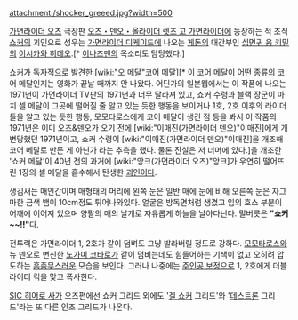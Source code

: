attachment:/shocker_greeed.jpg?width=500

[[가면라이더 오즈]] 극장판 [[오즈・덴오・올라이더 렛츠 고 가면라이더]]에 등장하는 적 조직 [[쇼커]]의 괴인으로 성우는 [[가면라이더 디케이드]]에 나오는 [[게돈]]의 대간부인 [[십면귀 윰 키밀]]의 [[이시카와 히데오]].[* [[이나즈맨]]의 목소리도 담당했다.]

쇼커가 독자적으로 발견한 [wiki:"오 메달"코어 메달][* 이 코어 메달이 어떤 종류의 코어 메달인지는 영화가 끝날 때까지 안 나왔다. 어딘가의 일본웹에서는 이 작품에 나오는 1971년이 가면라이더 TV판의 1971년과 너무 달라져 있고, 쇼커 수령과 블랙 장군이 마치 셀 메달이 그곳에 떨어질 줄 알고 있는 듯한 행동을 보이거나 1호, 2호 이후의 라이더들을 알고 있는 듯한 행동, 모모타로스에게 코어 메달이 생긴 점 등을 봐서 이 작품의 1971년은 이미 오즈&덴오가 오기 전에 [wiki:"이매진(가면라이더 덴오)"이매진]에게 개변당했던 1971년이고, 쇼커 수령이 [wiki:"이매진(가면라이더 덴오)"이매진]을 개조해 코어 메달로 만든 게 아닌가 라는 추측을 했다. 물론 진실은 저 너머에 있다.]을 개조한 '쇼커 메달'이 40년 전의 과거에 [wiki:"앙크(가면라이더 오즈)"앙크]가 우연히 떨어뜨린 1장의 셀 메달을 흡수해서 탄생한 [[괴인]]이다.

생김새는 매인간이며 매형태의 머리에 왼쪽 눈은 일반 매에 눈에 비해 오른쪽 눈은 자그마한 금색 뱀이 10cm정도 튀어나와있다. 얼굴은 방독면처럼 생겼고 입의 호스 부분이 어깨에 이어져 있으며 양팔의 매의 날개로 자유롭게 하늘을 날아다닌다. 말버릇은 '''"쇼커~~!!"'''다.

전투력은 가면라이더 1, 2호가 같이 덤벼도 그냥 발라버릴 정도로 강하다. [[모모타로스]]와 뉴 덴오로 변신한 [[노가미 코타로]]가 같이 덤비는데도 힘들어하는 기색이 없고 오히려 압도하는 [[흠좀무]]스러운 모습을 보인다. 그러나 나중에는 [[주인공 보정]]으로 1, 2호에게 더블 라이더 킥을 맞고 폭사한다.

[[SIC 히어로 사가]] 오즈편에선 쇼커 그리드 외에도 '[[겔 쇼커]] 그리드'와 '[[데스트론]] 그리드'라는 또 다른 인조 그리드가 나온다. 
